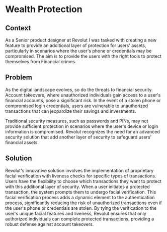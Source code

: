 
# Wealth Protection

## Context

As a Senior product designer at Revolut I was tasked with creating a new feature to provide an additional layer of protection for users' assets, particularly
in scenarios where the user's phone or credentials may be compromised. The aim is to provide the users with the right tools to protect themselves from Financial crimes.

## Problem
As the digital landscape evolves, so do the threats to financial security. Account takeovers, where unauthorized individuals gain access to a user's financial accounts,
pose a significant risk. In the event of a stolen phone or compromised login credentials, users are vulnerable to unauthorized transactions that can jeopardize their
savings and investments.

Traditional security measures, such as passwords and PINs, may not provide sufficient protection in scenarios where the user's device or login information is compromised. 
Revolut recognizes the need for an advanced security solution that add another layer of security to safeguard users' financial assets.

## Solution

Revolut's innovative solution involves the implementation of proprietary facial verification with liveness checks for specific types of transactions. 
Users have the flexibility to choose which transactions they want to protect with this additional layer of security.
<Gallery>
<MyGallery img="/wp/zero.png" w="3824" h="3731" />
When a user initiates a protected transaction, the system prompts them to undergo facial verification. This facial verification process adds a dynamic element 
to the authentication process, significantly reducing the risk of unauthorized transactions even if the user's phone or credentials are stolen. By tying the verification 
to the user's unique facial features and liveness, Revolut ensures that only authorized individuals can complete protected transactions, providing a robust defense against account takeovers.
<MyGallery img="/wp/one.png" w="2928" h="1052" />
</Gallery>
